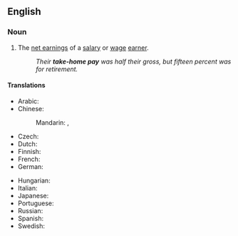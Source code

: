 {{also|takehome pay}}

==English==

===Noun===
{{en-noun|head=[[take]]-[[home]] [[pay]]|-}}

# The [[net earnings]] of a [[salary]] or [[wage]] [[earner]].
#: ''Their '''take-home pay''' was half their gross, but fifteen percent was for retirement.''

====Translations====
{{trans-top|net earnings of a wage earner}}
* Arabic: {{t-needed|ar}}
* Chinese:
*: Mandarin: {{t|cmn|扣稅後的實得工資|sc=Hani}}, {{t|cmn|扣税后的实得工资|tr=kòushuì hòu de shídé gōngzī|sc=Hani}}
* Czech: {{t|cs|čistý plat}}
* Dutch: {{t+|nl|nettoloon|n}}
* Finnish: {{t|fi|nettopalkka}}
* French: {{t|fr|salaire net|m}}
* German: {{t|de|Nettogehalt|n}}
{{trans-mid}}
* Hungarian: {{t|hu|nettó bér}}
* Italian: {{t-needed|it}}
* Japanese: {{t-needed|ja}}
* Portuguese: {{t+|pt|renda|f}}
* Russian: {{t|ru|чи́стый за́работок|m}}
* Spanish: {{t|es|salario neto|m}}
* Swedish: {{t|sv|nettolön}}
{{trans-bottom}}